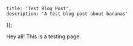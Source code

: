 
    title: 'Test Blog Post',
    description: 'A test blog post about bananas'
});

<MdxPage>

Hey all! This is a testing page. 

</MdxPage>